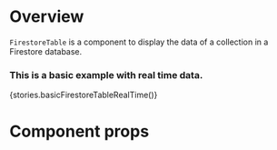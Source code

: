 
<Meta title="Modules|Listview/Components" component={FirestoreTable} />

# Overview

`FirestoreTable` is a component to display the data of a collection in a Firestore database.

### This is a basic example with real time data.

<Preview>
    <Story name="FirestoreTable">{stories.basicFirestoreTableRealTime()}</Story>
</Preview>

# Component props

<Props of={FirestoreTable} />
